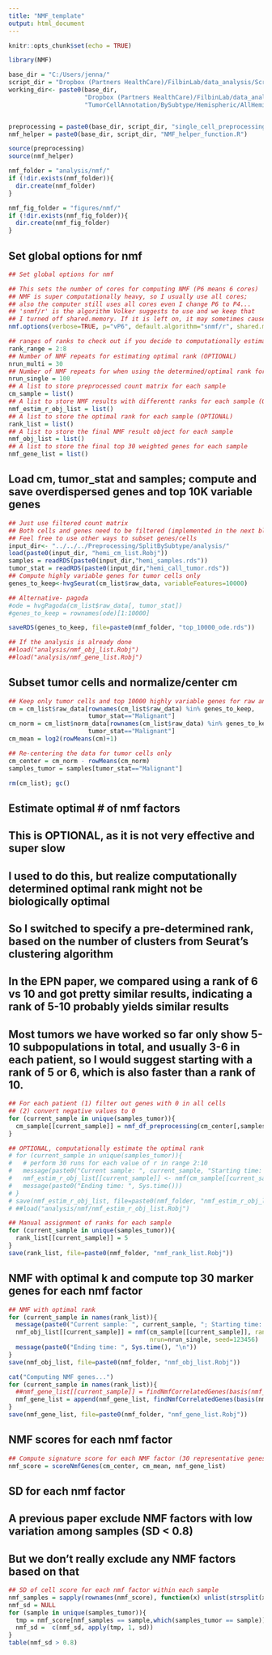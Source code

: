 ```yaml
---
title: "NMF_template"
output: html_document
---
```


```r
knitr::opts_chunk$set(echo = TRUE)
```

```r
library(NMF)

base_dir = "C:/Users/jenna/"
script_dir = "Dropbox (Partners HealthCare)/FilbinLab/data_analysis/Scripts/"
working_dir<- paste0(base_dir, 
                     "Dropbox (Partners HealthCare)/FilbinLab/data_analysis/Projects/git_repos/Pedi_Immune/",
                     "TumorCellAnnotation/BySubtype/Hemispheric/AllHemi/")


preprocessing = paste0(base_dir, script_dir, "single_cell_preprocessing_helper_functions.R")
nmf_helper = paste0(base_dir, script_dir, "NMF_helper_function.R")

source(preprocessing)
source(nmf_helper)

nmf_folder = "analysis/nmf/"
if (!dir.exists(nmf_folder)){
  dir.create(nmf_folder)
}

nmf_fig_folder = "figures/nmf/"
if (!dir.exists(nmf_fig_folder)){
  dir.create(nmf_fig_folder)
}
```

## Set global options for nmf 
```r
## Set global options for nmf 

## This sets the number of cores for computing NMF (P6 means 6 cores)
## NMF is super computationally heavy, so I usually use all cores; 
## also the computer still uses all cores even I change P6 to P4...
## 'snmf/r' is the algorithm Volker suggests to use and we keep that
## I turned off shared.memory. If it is left on, it may sometimes cause memory leak (likely a bug)
nmf.options(verbose=TRUE, p="vP6", default.algorithm="snmf/r", shared.memory=FALSE)

## ranges of ranks to check out if you decide to computationally estimate the optimal ranks to use (OPTIONAL)
rank_range = 2:8
## Number of NMF repeats for estimating optimal rank (OPTIONAL)
nrun_multi = 30
## Number of NMF repeats for when using the determined/optimal rank for final NMF calculation
nrun_single = 100
## A list to store preprocessed count matrix for each sample 
cm_sample = list()
## A list to store NMF results with differentt ranks for each sample (OPTIONAL)
nmf_estim_r_obj_list = list()
## A list to store the optimal rank for each sample (OPTIONAL)
rank_list = list()
## A list to store the final NMF result object for each sample 
nmf_obj_list = list()
## A list to store the final top 30 weighted genes for each sample 
nmf_gene_list = list()
```

## Load cm, tumor_stat and samples; compute and save overdispersed genes and top 10K variable genes 
```r
## Just use filtered count matrix 
## Both cells and genes need to be filtered (implemented in the next block)
## Feel free to use other ways to subset genes/cells 
input_dir<- "../../../Preprocessing/SplitBySubtype/analysis/"
load(paste0(input_dir, "hemi_cm_list.Robj"))
samples = readRDS(paste0(input_dir,"hemi_samples.rds"))
tumor_stat = readRDS(paste0(input_dir,"hemi_call_tumor.rds"))
## Compute highly variable genes for tumor cells only 
genes_to_keep<-hvgSeurat(cm_list$raw_data, variableFeatures=10000)

## Alternative- pagoda
#ode = hvgPagoda(cm_list$raw_data[, tumor_stat])
#genes_to_keep = rownames(ode)[1:10000]

saveRDS(genes_to_keep, file=paste0(nmf_folder, "top_10000_ode.rds"))

## If the analysis is already done
##load("analysis/nmf_obj_list.Robj")
##load("analysis/nmf_gene_list.Robj")
```

## Subset tumor cells and normalize/center cm 
```r
## Keep only tumor cells and top 10000 highly variable genes for raw and log transformed data
cm = cm_list$raw_data[rownames(cm_list$raw_data) %in% genes_to_keep,
                      tumor_stat=="Malignant"]
cm_norm = cm_list$norm_data[rownames(cm_list$raw_data) %in% genes_to_keep,
                      tumor_stat=="Malignant"]
cm_mean = log2(rowMeans(cm)+1)

## Re-centering the data for tumor cells only 
cm_center = cm_norm - rowMeans(cm_norm)
samples_tumor = samples[tumor_stat=="Malignant"]

rm(cm_list); gc()
```

## Estimate optimal # of nmf factors 
## This is OPTIONAL, as it is not very effective and super slow 
## I used to do this, but realize computationally determined optimal rank might not be biologically optimal 
## So I switched to specify a pre-determined rank, based on the number of clusters from Seurat's clustering algorithm 
## In the EPN paper, we compared using a rank of 6 vs 10 and got pretty similar results, indicating a rank of 5-10 probably yields similar results
## Most tumors we have worked so far only show 5-10 subpopulations in total, and usually 3-6 in each patient, so I would suggest starting with a rank of 5 or 6, which is also faster than a rank of 10. 
```r
## For each patient (1) filter out genes with 0 in all cells 
## (2) convert negative values to 0
for (current_sample in unique(samples_tumor)){
  cm_sample[[current_sample]] = nmf_df_preprocessing(cm_center[,samples_tumor == current_sample])
}

## OPTIONAL, computationally estimate the optimal rank 
# for (current_sample in unique(samples_tumor)){
#   # perform 30 runs for each value of r in range 2:10
#   message(paste0("Current sample: ", current_sample, "Starting time: ", Sys.time()))
#   nmf_estim_r_obj_list[[current_sample]] <- nmf(cm_sample[[current_sample]], rank_range, nrun=nrun_multi, seed=123456)
#   message(paste0("Ending time: ", Sys.time()))
# }
# save(nmf_estim_r_obj_list, file=paste0(nmf_folder, "nmf_estim_r_obj_list.Robj"))
# ##load("analysis/nmf/nmf_estim_r_obj_list.Robj")

## Manual assignment of ranks for each sample 
for (current_sample in unique(samples_tumor)){
  rank_list[[current_sample]] = 5
}
save(rank_list, file=paste0(nmf_folder, "nmf_rank_list.Robj"))
```

## NMF with optimal k and compute top 30 marker genes for each nmf factor 
```r
## NMF with optimal rank 
for (current_sample in names(rank_list)){
  message(paste0("Current sample: ", current_sample, "; Starting time: ", Sys.time(), "\n"))
  nmf_obj_list[[current_sample]] = nmf(cm_sample[[current_sample]], rank=rank_list[[current_sample]], 
                                       nrun=nrun_single, seed=123456)
  message(paste0("Ending time: ", Sys.time(), "\n"))
}
save(nmf_obj_list, file=paste0(nmf_folder, "nmf_obj_list.Robj"))

cat("Computing NMF genes...")
for (current_sample in names(rank_list)){
  ##nmf_gene_list[[current_sample]] = findNmfCorrelatedGenes(basis(nmf_obj_list[[current_sample]]), current_sample, return_list=F)
  nmf_gene_list = append(nmf_gene_list, findNmfCorrelatedGenes(basis(nmf_obj_list[[current_sample]]), current_sample, return_list=T))
}
save(nmf_gene_list, file=paste0(nmf_folder, "nmf_gene_list.Robj"))
```

## NMF scores for each nmf factor 
```r
## Compute signature score for each NMF factor (30 representative genes) in all cells 
nmf_score = scoreNmfGenes(cm_center, cm_mean, nmf_gene_list)
```

## SD for each nmf factor 
## A previous paper exclude NMF factors with low variation among samples (SD < 0.8)
## But we don't really exclude any NMF factors based on that
```r
## SD of cell score for each nmf factor within each sample 
nmf_samples = sapply(rownames(nmf_score), function(x) unlist(strsplit(x, split = "_", fixed = T))[1])
nmf_sd = NULL
for (sample in unique(samples_tumor)){
  tmp = nmf_score[nmf_samples == sample,which(samples_tumor == sample)]
  nmf_sd =  c(nmf_sd, apply(tmp, 1, sd))
}
table(nmf_sd > 0.8)
```


